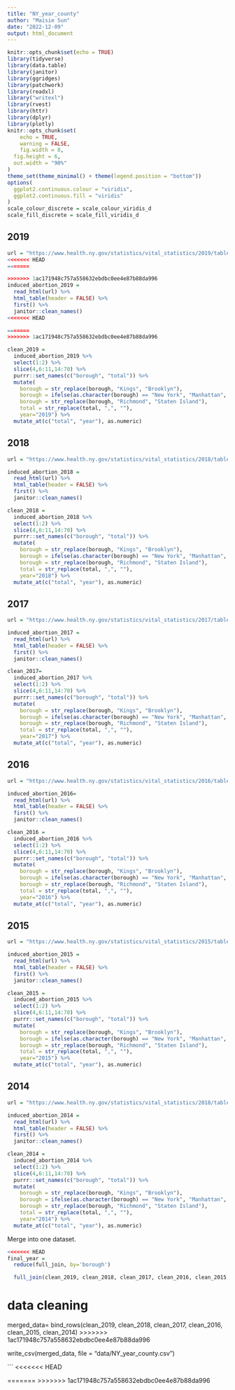 ```yaml
---
title: "NY_year_county"
author: "Maisie Sun"
date: "2022-12-09"
output: html_document
---
```


```r
knitr::opts_chunk$set(echo = TRUE)
library(tidyverse)
library(data.table)
library(janitor)
library(ggridges)
library(patchwork)
library(readxl)
library("writexl")
library(rvest)
library(httr)
library(dplyr)
library(plotly)
knitr::opts_chunk$set(
	echo = TRUE,
	warning = FALSE,
	fig.width = 8, 
  fig.height = 6,
  out.width = "90%"
)
theme_set(theme_minimal() + theme(legend.position = "bottom"))
options(
  ggplot2.continuous.colour = "viridis",
  ggplot2.continuous.fill = "viridis"
)
scale_colour_discrete = scale_colour_viridis_d
scale_fill_discrete = scale_fill_viridis_d
```

## 2019

```r
url = "https://www.health.ny.gov/statistics/vital_statistics/2019/table22.htm"
<<<<<<< HEAD
=======

>>>>>>> 1ac171948c757a558632ebdbc0ee4e87b88da996
induced_abortion_2019 = 
  read_html(url) %>%
  html_table(header = FALSE) %>%
  first() %>%
  janitor::clean_names()
<<<<<<< HEAD

=======
>>>>>>> 1ac171948c757a558632ebdbc0ee4e87b88da996

clean_2019 = 
  induced_abortion_2019 %>%
  select(1:2) %>%
  slice(4,6:11,14:70) %>%
  purrr::set_names(c("borough", "total")) %>%
  mutate(
    borough = str_replace(borough, "Kings", "Brooklyn"),
    borough = ifelse(as.character(borough) == "New York", "Manhattan", as.character(borough)),
    borough = str_replace(borough, "Richmond", "Staten Island"),
    total = str_replace(total, ",", ""), 
    year="2019") %>%
  mutate_at(c("total", "year"), as.numeric)
```

## 2018

```r
url = "https://www.health.ny.gov/statistics/vital_statistics/2018/table22.htm"

induced_abortion_2018 = 
  read_html(url) %>%
  html_table(header = FALSE) %>%
  first() %>%
  janitor::clean_names()

clean_2018 = 
  induced_abortion_2018 %>%
  select(1:2) %>%
  slice(4,6:11,14:70) %>%
  purrr::set_names(c("borough", "total")) %>%
  mutate(
    borough = str_replace(borough, "Kings", "Brooklyn"),
    borough = ifelse(as.character(borough) == "New York", "Manhattan", as.character(borough)),
    borough = str_replace(borough, "Richmond", "Staten Island"),
    total = str_replace(total, ",", ""), 
    year="2018") %>%
  mutate_at(c("total", "year"), as.numeric)
```

## 2017

```r
url = "https://www.health.ny.gov/statistics/vital_statistics/2017/table22.htm"

induced_abortion_2017 = 
  read_html(url) %>%
  html_table(header = FALSE) %>%
  first() %>%
  janitor::clean_names()

clean_2017= 
  induced_abortion_2017 %>%
  select(1:2) %>%
  slice(4,6:11,14:70) %>%
  purrr::set_names(c("borough", "total")) %>%
  mutate(
    borough = str_replace(borough, "Kings", "Brooklyn"),
    borough = ifelse(as.character(borough) == "New York", "Manhattan", as.character(borough)),
    borough = str_replace(borough, "Richmond", "Staten Island"),
    total = str_replace(total, ",", ""), 
    year="2017") %>%
  mutate_at(c("total", "year"), as.numeric)
```

## 2016

```r
url = "https://www.health.ny.gov/statistics/vital_statistics/2016/table22.htm"

induced_abortion_2016= 
  read_html(url) %>%
  html_table(header = FALSE) %>%
  first() %>%
  janitor::clean_names()

clean_2016 = 
  induced_abortion_2016 %>%
  select(1:2) %>%
  slice(4,6:11,14:70) %>%
  purrr::set_names(c("borough", "total")) %>%
  mutate(
    borough = str_replace(borough, "Kings", "Brooklyn"),
    borough = ifelse(as.character(borough) == "New York", "Manhattan", as.character(borough)),
    borough = str_replace(borough, "Richmond", "Staten Island"),
    total = str_replace(total, ",", ""), 
    year="2016") %>%
  mutate_at(c("total", "year"), as.numeric)
```

## 2015

```r
url = "https://www.health.ny.gov/statistics/vital_statistics/2015/table22.htm"

induced_abortion_2015 = 
  read_html(url) %>%
  html_table(header = FALSE) %>%
  first() %>%
  janitor::clean_names()

clean_2015 = 
  induced_abortion_2015 %>%
  select(1:2) %>%
  slice(4,6:11,14:70) %>%
  purrr::set_names(c("borough", "total")) %>%
  mutate(
    borough = str_replace(borough, "Kings", "Brooklyn"),
    borough = ifelse(as.character(borough) == "New York", "Manhattan", as.character(borough)),
    borough = str_replace(borough, "Richmond", "Staten Island"),
    total = str_replace(total, ",", ""), 
    year="2015") %>%
  mutate_at(c("total", "year"), as.numeric)
```

## 2014

```r
url = "https://www.health.ny.gov/statistics/vital_statistics/2018/table22.htm"

induced_abortion_2014 = 
  read_html(url) %>%
  html_table(header = FALSE) %>%
  first() %>%
  janitor::clean_names()

clean_2014 = 
  induced_abortion_2014 %>%
  select(1:2) %>%
  slice(4,6:11,14:70) %>%
  purrr::set_names(c("borough", "total")) %>%
  mutate(
    borough = str_replace(borough, "Kings", "Brooklyn"),
    borough = ifelse(as.character(borough) == "New York", "Manhattan", as.character(borough)),
    borough = str_replace(borough, "Richmond", "Staten Island"),
    total = str_replace(total, ",", ""), 
    year="2014") %>% 
  mutate_at(c("total", "year"), as.numeric)
```

Merge into one dataset.

```r
<<<<<<< HEAD
final_year = 
  reduce(full_join, by='borough')

  full_join(clean_2019, clean_2018, clean_2017, clean_2016, clean_2015, clean_2014, by = "borough")
```



data cleaning
=======
merged_data=
bind_rows(clean_2019, clean_2018, clean_2017, clean_2016, clean_2015, clean_2014)
>>>>>>> 1ac171948c757a558632ebdbc0ee4e87b88da996

write_csv(merged_data, file = "data/NY_year_county.csv")

```
<<<<<<< HEAD

=======
>>>>>>> 1ac171948c757a558632ebdbc0ee4e87b88da996
